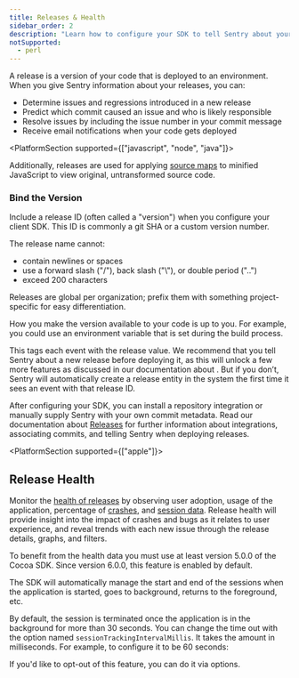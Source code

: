 ```yaml
---
title: Releases & Health
sidebar_order: 2
description: "Learn how to configure your SDK to tell Sentry about your releases."
notSupported:
  - perl
---
```


A release is a version of your code that is deployed to an environment. When you give Sentry information about your releases, you can:

- Determine issues and regressions introduced in a new release
- Predict which commit caused an issue and who is likely responsible
- Resolve issues by including the issue number in your commit message
- Receive email notifications when your code gets deployed

<PlatformSection supported={["javascript", "node", "java"]}>

Additionally, releases are used for applying [source maps](/platforms/javascript/sourcemaps/) to minified JavaScript to view original, untransformed source code.

</PlatformSection>

### Bind the Version

Include a release ID (often called a "version") when you configure your client SDK. This ID is commonly a git SHA or a custom version number.

The release name cannot:

- contain newlines or spaces
- use a forward slash ("/"), back slash ("\\"), or double period ("..")
- exceed 200 characters

<Note>

Releases are global per organization; prefix them with something project-specific for easy differentiation.

</Note>

<PlatformContent includePath="set-release" notateUnsupported />

How you make the version available to your code is up to you. For example, you could use an environment variable that is set during the build process.

This tags each event with the release value. We recommend that you tell Sentry about a new release before deploying it, as this will unlock a few more features as discussed in our documentation about . But if you don’t, Sentry will automatically create a release entity in the system the first time it sees an event with that release ID.

After configuring your SDK, you can install a repository integration or manually supply Sentry with your own commit metadata. Read our documentation about [Releases](/product/releases/) for further information about integrations, associating commits, and telling Sentry when deploying releases.

<PlatformSection supported={["apple"]}>

## Release Health

Monitor the [health of releases](/product/releases/health/) by observing user adoption, usage of the application, percentage of [crashes](/product/releases/health/#crash), and [session data](/product/releases/health/#session). Release health will provide insight into the impact of crashes and bugs as it relates to user experience, and reveal trends with each new issue through the release details, graphs, and filters.

To benefit from the health data you must use at least version 5.0.0 of the Cocoa SDK. Since version 6.0.0, this feature is enabled by default.

The SDK will automatically manage the start and end of the sessions when the application is started, goes to background, returns to the foreground, etc.

By default, the session is terminated once the application is in the background for more than 30 seconds. You can change the time out with the option named `sessionTrackingIntervalMillis`. It takes the amount in milliseconds. For example, to configure it to be 60 seconds:

<PlatformContent includePath="configuration/session-tracking-interval" />

If you'd like to opt-out of this feature, you can do it via options.

<PlatformContent includePath="configuration/auto-session-tracking" />

</PlatformSection>
